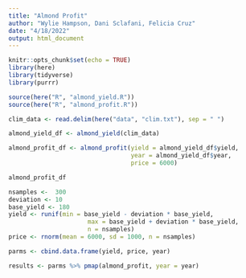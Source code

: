 ```yaml
---
title: "Almond Profit"
author: "Wylie Hampson, Dani Sclafani, Felicia Cruz"
date: "4/18/2022"
output: html_document
---
```


```r
knitr::opts_chunk$set(echo = TRUE)
library(here)
library(tidyverse)
library(purrr)
```

```r
source(here("R", "almond_yield.R"))
source(here("R", "almond_profit.R"))
```

```r
clim_data <- read.delim(here("data", "clim.txt"), sep = " ")
```


```r
almond_yield_df <- almond_yield(clim_data)
```

```r
almond_profit_df <- almond_profit(yield = almond_yield_df$yield, 
                                  year = almond_yield_df$year,
                                  price = 6000)

almond_profit_df
```

```r
nsamples <-  300
deviation <- 10
base_yield <- 180
yield <- runif(min = base_yield - deviation * base_yield,
                      max = base_yield + deviation * base_yield,
                      n = nsamples)
price <- rnorm(mean = 6000, sd = 1000, n = nsamples)

parms <- cbind.data.frame(yield, price, year)
```

```r
results <- parms %>% pmap(almond_profit, year = year)
```

